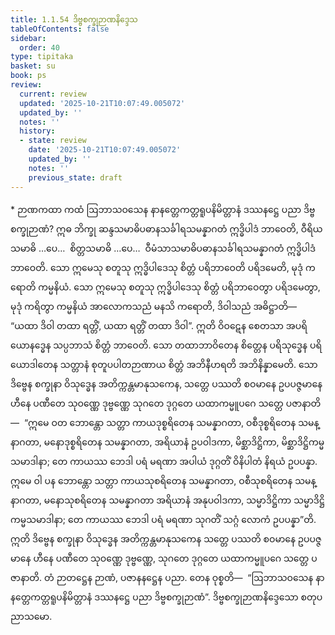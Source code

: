 ```yaml
---
title: 1.1.54 ဒိဗ္ဗစက္ခုဉာဏနိဒ္ဒေသ
tableOfContents: false
sidebar:
  order: 40
type: tipitaka
basket: su
book: ps
review:
  current: review
  updated: '2025-10-21T10:07:49.005072'
  updated_by: ''
  notes: ''
  history:
  - state: review
    date: '2025-10-21T10:07:49.005072'
    updated_by: ''
    notes: ''
    previous_state: draft
---
```



<DynamicBreadcrumb />


<ReviewStatus review={frontmatter.review} showDetails={true} />

<HypothesisAnnotation frontmatter={frontmatter} />

<Paragraph type="center" book="ps">
* ဉာဏကထာ
</Paragraph>


<Division number="106" book="ps" e="ch" v="26" p="110">

<Paragraph number="630" book="ps">
ကထံ ဩဘာသဝသေန နာနတ္တေကတ္တရူပနိမိတ္တာနံ ဒဿနဋ္ဌေ ပညာ ဒိဗ္ဗစက္ခုဉာဏံ? ဣဓ ဘိက္ခု ဆန္ဒသမာဓိပဓာနသင်္ခါရသမန္နာဂတံ ဣဒ္ဓိပါဒံ ဘာဝေတိ, ဝီရိယသမာဓိ …ပေ…  စိတ္တသမာဓိ …ပေ…  ဝီမံသာသမာဓိပဓာနသင်္ခါရသမန္နာဂတံ ဣဒ္ဓိပါဒံ ဘာဝေတိ. သော ဣမေသု စတူသု ဣဒ္ဓိပါဒေသု စိတ္တံ ပရိဘာဝေတိ ပရိဒမေတိ, မုဒုံ ကရောတိ ကမ္မနိယံ. သော ဣမေသု စတူသု ဣဒ္ဓိပါဒေသု စိတ္တံ ပရိဘာဝေတွာ ပရိဒမေတွာ, မုဒုံ ကရိတွာ ကမ္မနိယံ အာလောကသညံ မနသိ ကရောတိ, ဒိဝါသညံ အဓိဋ္ဌာတိ—  “ယထာ ဒိဝါ တထာ ရတ္တိံ, ယထာ ရတ္တိံ တထာ ဒိဝါ”. ဣတိ ဝိဝဋေန စေတသာ အပရိယောနဒ္ဓေန သပ္ပဘာသံ စိတ္တံ ဘာဝေတိ. သော တထာဘာဝိတေန စိတ္တေန ပရိသုဒ္ဓေန ပရိယောဒါတေန သတ္တာနံ စုတူပပါတဉာဏာယ စိတ္တံ အဘိနီဟရတိ အဘိနိန္နာမေတိ. သော ဒိဗ္ဗေန စက္ခုနာ ဝိသုဒ္ဓေန အတိက္ကန္တမာနုသကေန, သတ္တေ ပဿတိ စဝမာနေ ဥပပဇ္ဇမာနေ ဟီနေ ပဏီတေ သုဝဏ္ဏေ ဒုဗ္ဗဏ္ဏေ သုဂတေ ဒုဂ္ဂတေ ယထာကမ္မူပဂေ သတ္တေ ပဇာနာတိ—  “ဣမေ ဝတ ဘောန္တော သတ္တာ ကာယဒုစ္စရိတေန သမန္နာဂတာ, ဝစီဒုစ္စရိတေန သမန္နာဂတာ, မနောဒုစ္စရိတေန သမန္နာဂတာ, အရိယာနံ ဥပဝါဒကာ, မိစ္ဆာဒိဋ္ဌိကာ, မိစ္ဆာဒိဋ္ဌိကမ္မသမာဒါနာ; တေ ကာယဿ ဘေဒါ ပရံ မရဏာ အပါယံ ဒုဂ္ဂတိံ ဝိနိပါတံ နိရယံ ဥပပန္နာ. ဣမေ ဝါ ပန ဘောန္တော သတ္တာ ကာယသုစရိတေန သမန္နာဂတာ, ဝစီသုစရိတေန သမန္နာဂတာ, မနောသုစရိတေန သမန္နာဂတာ အရိယာနံ အနုပဝါဒကာ, သမ္မာဒိဋ္ဌိကာ သမ္မာဒိဋ္ဌိကမ္မသမာဒါနာ; တေ ကာယဿ ဘေဒါ ပရံ မရဏာ သုဂတိံ သဂ္ဂံ လောကံ ဥပပန္နာ”တိ. ဣတိ ဒိဗ္ဗေန စက္ခုနာ ဝိသုဒ္ဓေန အတိက္ကန္တမာနုသကေန သတ္တေ ပဿတိ စဝမာနေ ဥပပဇ္ဇမာနေ ဟီနေ ပဏီတေ သုဝဏ္ဏေ ဒုဗ္ဗဏ္ဏေ, သုဂတေ ဒုဂ္ဂတေ ယထာကမ္မူပဂေ သတ္တေ ပဇာနာတိ. တံ ဉာတဋ္ဌေန ဉာဏံ, ပဇာနနဋ္ဌေန ပညာ. တေန ဝုစ္စတိ—  “ဩဘာသဝသေန နာနတ္တေကတ္တရူပနိမိတ္တာနံ ဒဿနဋ္ဌေ ပညာ ဒိဗ္ဗစက္ခုဉာဏံ”.

</Paragraph>
</Division>

<Paragraph number="631" type="center" book="ps">
ဒိဗ္ဗစက္ခုဉာဏနိဒ္ဒေသော စတုပညာသမော.
</Paragraph>